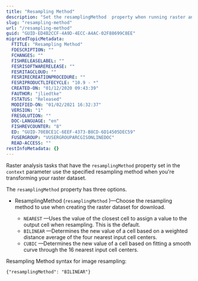 ```yaml
---
title: "Resampling Method"
description: "Set the resamplingMethod  property when running raster analysis tasks to interpolate pixel values while transforming your raster dataset."
slug: "resampling-method"
url: "/resampling-method"
guid: "GUID-ED4B2CCF-4A9D-4ECC-A4AC-02F88699C8EE"
migratedTopicMetadata:
  FTITLE: "Resampling Method"
  FDESCRIPTION: ""
  FCHANGES: ""
  FISHRELEASELABEL: ""
  FESRISOFTWARERELEASE: ""
  FESRITAGCLOUD: ""
  FESRIRECREATIONPROCEDURE: ""
  FESRIPRODUCTLIFECYCLE: "10.9 - *"
  CREATED-ON: "01/12/2020 09:43:39"
  FAUTHOR: "jliedtke"
  FSTATUS: "Released"
  MODIFIED-ON: "01/02/2021 16:32:37"
  VERSION: "1"
  FRESOLUTION: ""
  DOC-LANGUAGE: "en"
  FISHREVCOUNTER: "8"
  ED: "GUID-70EBCE1C-6EEF-4373-B8CD-6D14505DEC59"
  FUSERGROUP: "VUSERGROUPARCGISONLINEDOC"
  READ-ACCESS: ""
restInfoMetadata: {}
---
```


Raster analysis tasks that have the `resamplingMethod`  property set in the `context`  parameter use the specified resampling method when you're transforming your raster dataset.

The `resamplingMethod`  property has three options.

-   ResamplingMethod (`resamplingMethod` )—Choose the resampling method to use when creating the raster dataset for download.

    -   `NEAREST` —Uses the value of the closest cell to assign a value to the output cell when resampling. This is the default.
    -   `BILINEAR` —Determines the new value of a cell based on a weighted distance average of the four nearest input cell centers.
    -   `CUBIC` —Determines the new value of a cell based on fitting a smooth curve through the 16 nearest input cell centers.

Resampling Method syntax for image resampling:

```other
{"resamplingMethod": "BILINEAR"}
```

 
